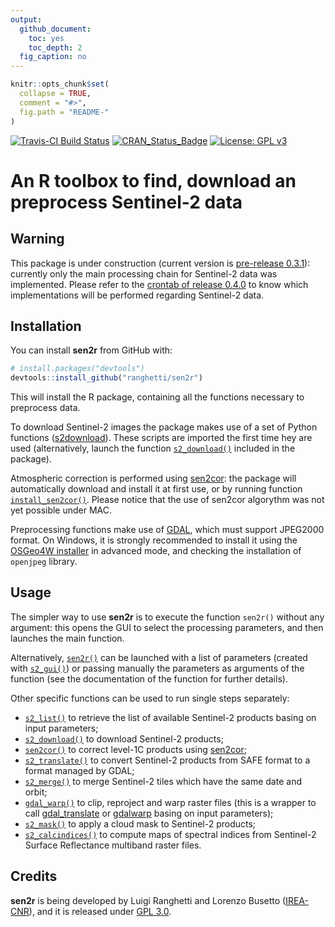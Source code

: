 ```yaml
---
output:
  github_document:
    toc: yes
    toc_depth: 2
  fig_caption: no
---
```


<!-- README.md is generated from README.Rmd. Please edit that file -->

```r
knitr::opts_chunk$set(
  collapse = TRUE,
  comment = "#>",
  fig.path = "README-"
)
```

[![Travis-CI Build Status](https://travis-ci.org/ranghetti/fidolasen.svg?branch=master)](https://travis-ci.org/ranghetti/sen2r)
[![CRAN_Status_Badge](http://www.r-pkg.org/badges/version/sen2r)](https://cran.r-project.org/package=sen2r)
[![License: GPL v3](https://img.shields.io/badge/License-GPL%20v3-blue.svg)](http://www.gnu.org/licenses/gpl-3.0)

# An R toolbox to find, download an preprocess Sentinel-2 data

## Warning
This package is under construction (current version is [pre-release 0.3.1](https://github.com/ranghetti/sen2r/releases/tag/v0.3.1)):
currently only the main processing chain for Sentinel-2 data was implemented.
Please refer to the [crontab of release 0.4.0](https://github.com/ranghetti/sen2r/milestone/3)
to know which implementations will be performed regarding Sentinel-2 data.



## Installation

You can install **sen2r** from GitHub with:

```r
# install.packages("devtools")
devtools::install_github("ranghetti/sen2r")
```

This will install the R package, containing all the functions necessary to preprocess data. 

To download Sentinel-2 images the package makes use of a set of Python functions 
([s2download](https://github.com/ranghetti/s2download)).
These scripts are imported the first time hey are used (alternatively, launch the function
[`s2_download()`](reference/install_s2download.md)
included in the package). 

Atmospheric correction is performed using [sen2cor](http://step.esa.int/main/third-party-plugins-2/sen2cor):
the package will automatically download and install it at first use,
or by running function [`install_sen2cor()`](reference/install_sen2cor.md).
Please notice that the use of sen2cor algorythm was not yet possible under MAC.

Preprocessing functions make use of [GDAL](http://www.gdal.org), which must 
support JPEG2000 format. On Windows, it is strongly recommended to install it 
using the [OSGeo4W installer](http://download.osgeo.org/osgeo4w/osgeo4w-setup-x86_64.exe)
in advanced mode, and checking the installation of `openjpeg` library.

## Usage

The simpler way to use **sen2r** is to execute the function `sen2r()` 
without any argument: this opens the GUI to select the processing parameters,
and then launches the main function.
    
Alternatively, 
[`sen2r()`](reference/sen2r.md)
can be launched with a list of parameters (created with 
[`s2_gui()`](reference/s2_gui.md))
or passing manually the parameters as arguments of the function
(see the documentation of the function for further details).
    
Other specific functions can be used to run single steps separately:

* [`s2_list()`](reference/s2_list.md)
    to retrieve the list of available Sentinel-2 products basing on input parameters;
* [`s2_download()`](reference/s2_download.md)
    to download Sentinel-2 products;
* [`sen2cor()`](reference/sen2cor.html)
    to correct level-1C products using [sen2cor](http://step.esa.int/main/third-party-plugins-2/sen2cor);
* [`s2_translate()`](reference/s2_translate.md)
    to convert Sentinel-2 products from SAFE format to a format managed by GDAL;
* [`s2_merge()`](reference/s2_merge.md)
    to merge Sentinel-2 tiles which have the same date and orbit;
* [`gdal_warp()`](reference/gdal_warp.md)
    to clip, reproject and warp raster files (this is a wrapper to call
    [gdal_translate](http://www.gdal.org/gdal_translate.html) or 
    [gdalwarp](http://www.gdal.org/gdalwarp.html) basing on input parameters);
* [`s2_mask()`](reference/s2_mask.md)
    to apply a cloud mask to Sentinel-2 products;
* [`s2_calcindices()`](reference/s2_calcindices.md)
    to compute maps of spectral indices from Sentinel-2 Surface Reflectance multiband raster files.

## Credits

**sen2r** is being developed by Luigi Ranghetti and Lorenzo Busetto
([IREA-CNR](http://www.irea.cnr.it)),
and it is released under [GPL 3.0](https://www.gnu.org/licenses/gpl.html).


